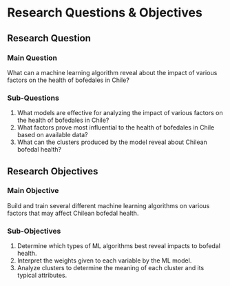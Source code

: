 # Research Questions & Objectives

## Research Question

### Main Question
What can a machine learning algorithm reveal about the impact of various factors on the health of bofedales in Chile?

### Sub-Questions
1. What models are effective for analyzing the impact of various factors on the health of bofedales in Chile?
2. What factors prove most influential to the health of bofedales in Chile based on available data?
3. What can the clusters produced by the model reveal about Chilean bofedal health?


## Research Objectives

### Main Objective
Build and train several different machine learning algorithms on various factors that may affect Chilean bofedal health.

### Sub-Objectives
1. Determine which types of ML algorithms best reveal impacts to bofedal health. 
2. Interpret the weights given to each variable by the ML model.
3. Analyze clusters to determine the meaning of each cluster and its typical attributes.
